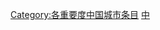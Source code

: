 {{Articles by Importance|topic=中国城市|project=中国城市|format=toc}}
{{Wikipedia category}}
{{emptycat}}

[[Category:各重要度中国城市条目|Category:各重要度中国城市条目]]
[[Category:不适用重要度城市条目|中]]